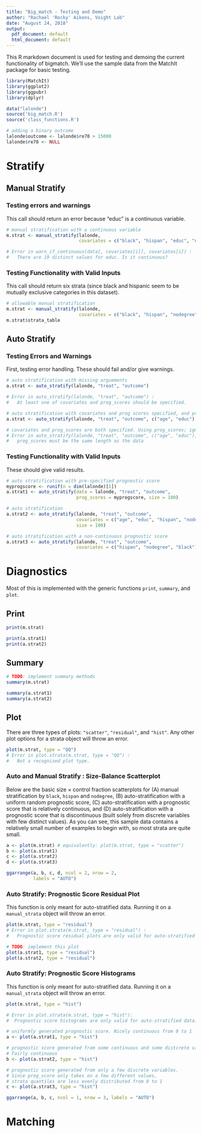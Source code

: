 ```yaml
---
title: "Big_match - Testing and Demo"
author: "Rachael 'Rocky' Aikens, Voight Lab"
date: "August 24, 2018"
output:
  pdf_document: default
  html_document: default
---
```


This R markdown document is used for testing and demoing the current functionality of bigmatch.  We'll use the sample data from the MatchIt package for basic testing.

```r
library(MatchIt)
library(ggplot2)
library(ggpubr)
library(dplyr)

data("lalonde")
source('big_match.R')
source('class_functions.R')

# adding a binary outcome
lalonde$outcome <- lalonde$re78 > 15000
lalonde$re78 <- NULL
```

\pagebreak

# Stratify

## Manual Stratify

### Testing errors and warnings

This call should return an error because "educ" is a continuous variable.

```r
# manual stratification with a continuous variable 
m.strat <- manual_stratify(lalonde, 
                           covariates = c("black", "hispan", "educ", "nodegree"))

# Error in warn_if_continuous(data[, covariates[i]], covariates[i]) : 
#   There are 19 distinct values for educ. Is it continuous?
```

### Testing Functionality with Valid Inputs

This call should return six strata (since black and hispanic seem to be mutually exclusive categories in this dataset).

```r
# allowable manual stratification
m.strat <- manual_stratify(lalonde, 
                           covariates = c("black", "hispan", "nodegree"))
m.strat$strata_table
```

\pagebreak

## Auto Stratify

### Testing Errors and Warnings

First, testing error handling. These should fail and/or give warnings.

```r
# auto stratification with missing arguements
a.strat <- auto_stratify(lalonde, "treat", "outcome")

# Error in auto_stratify(lalonde, "treat", "outcome") : 
#   At least one of covariates and prog_scores should be specified.
```

```r
# auto stratification with covariates and prog scores specified, and prog_scores invalid
a.strat <- auto_stratify(lalonde, "treat", "outcome", c("age", "educ"), prog_scores = 1:4)

# covariates and prog_scores are both specified. Using prog_scores; ignoring covariates.
# Error in auto_stratify(lalonde, "treat", "outcome", c("age", "educ"), :
#   prog_scores must be the same length as the data
```

### Testing Functionality with Valid Inputs

These should give valid results.

```r
# auto stratification with pre-specified prognostic score
myprogscore <- runif(n = dim(lalonde)[1])
a.strat1 <- auto_stratify(data = lalonde, "treat", "outcome",
                          prog_scores = myprogscore, size = 100)

# auto stratification
a.strat2 <- auto_stratify(lalonde, "treat", "outcome", 
                          covariates = c("age", "educ", "hispan", "nodegree", "black"), 
                          size = 100)

# auto stratification with a non-continuous prognostic score
a.strat3 <- auto_stratify(lalonde, "treat", "outcome", 
                          covariates = c("hispan", "nodegree", "black"), size = 100 )
```

\pagebreak

# Diagnostics

Most of this is implemented with the generic functions `print`, `summary`, and `plot`.

## Print

```r
print(m.strat)

print(a.strat1)
print(a.strat2)
```

\pagebreak

## Summary

```r
# TODO: implement summary methods
summary(m.strat)

summary(a.strat1)
summary(a.strat2)
```

\pagebreak

## Plot

There are three types of plots: `"scatter"`, `"residual"`, and `"hist"`. Any other plot options for a strata object will throw an error.

```r
plot(m.strat, type = "QQ") 
# Error in plot.strata(m.strat, type = "QQ") : 
#   Not a recognized plot type.
```


### Auto and Manual Stratify : Size-Balance Scatterplot 

Below are the basic size $\times$ control fraction scatterplots for (A) manual stratification by `black`, `hispan` and `nodegree`, (B) auto-stratification with a uniform random prognostic score, (C) auto-stratification with a prognostic score that is relatively continuous, and (D) auto-stratification with a prognostic score that is discontinuous (built solely from discrete variables with few distinct values).  As you can see, this sample data contains a relatively small number of examples to begin with, so most strata are quite small. 

```r
a <- plot(m.strat) # equivalently: plot(m.strat, type = "scatter")
b <- plot(a.strat1)
c <- plot(a.strat2)
d <- plot(a.strat3) 

ggarrange(a, b, c, d, ncol = 2, nrow = 2,
          labels = "AUTO")
```

### Auto Stratify: Prognostic Score Residual Plot

This function is only meant for auto-stratified data.  Running it on a `manual_strata` object will throw an error.

```r
plot(m.strat, type = "residual") 
# Error in plot.strata(m.strat, type = "residual") : 
#   Prognostic score residual plots are only valid for auto-stratified data.
```

```r
# TODO: implement this plot
plot(a.strat1, type = "residual")
plot(a.strat2, type = "residual")
```

### Auto Stratify: Prognostic Score Histograms 

This function is only meant for auto-stratified data.  Running it on a `manual_strata` object will throw an error.

```r
plot(m.strat, type = "hist")

# Error in plot.strata(m.strat, type = "hist"):
#  Prognostic score histograms are only valid for auto-stratified data.
```


```r
# uniformly generated prognostic score. Nicely continuous from 0 to 1
a <- plot(a.strat1, type = "hist")

# prognostic score generated from some continuous and some distcrete variables. 
# Fairly continuous
b <- plot(a.strat2, type = "hist")

# prognostic score generated from only a few discrete variables.  
# Since prog_score only takes on a few different values, 
# strata quantiles are less evenly distributed from 0 to 1
c <- plot(a.strat3, type = "hist")

ggarrange(a, b, c, ncol = 1, nrow = 3, labels = "AUTO")
```


# Matching